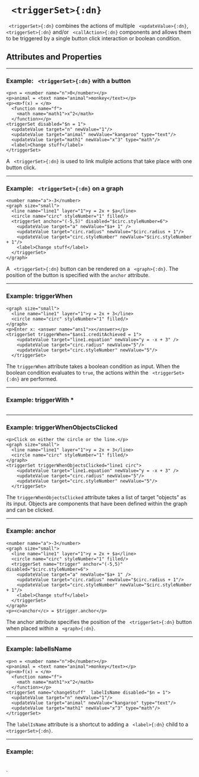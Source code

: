 


# ` <triggerSet>{:dn}`


` <triggerSet>{:dn}` combines the actions of multiple ` <updateValue>{:dn}`, ` <triggerSet>{:dn}` and/or ` <callAction>{:dn}` components and allows them to be triggered by a single button click interaction or boolean condition.


## Attributes and Properties 
 <AttrDisplay name='triggerSet'/> 
 <PropDisplay name='triggerSet'/>

---

### Example: ` <triggerSet>{:dn}` with a button


```doenet-editor-horiz
<p>n = <number name="n">0</number></p>
<p>animal = <text name="animal">monkey</text></p>
<p><m>f(x) = </m> 
  <function name="f">
    <math name="math1">x^2</math>
  </function></p>
<triggerSet disabled="$n = 1">
  <updateValue target="n" newValue="1"/>
  <updateValue target="animal" newValue="kangaroo" type="text"/>
  <updateValue target="math1" newValue="x^3" type="math"/>
  <label>Change stuff</label>
</triggerSet>
```



A ` <triggerSet>{:dn}` is used to link muliple actions that take place with one button click.



---

### Example: ` <triggerSet>{:dn}` on a graph


```doenet-editor-horiz
<number name="a">-3</number>
<graph size="small">
  <line name="line1" layer="1">y = 2x + $a</line>
  <circle name="circ" styleNumber="1" filled/>
  <triggerSet anchor="(-5,5)" disabled="$circ.styleNumber=6">
    <updateValue target="a" newValue="$a+ 1" />
    <updateValue target="circ.radius" newValue="$circ.radius + 1"/>
    <updateValue target="circ.styleNumber" newValue="$circ.styleNumber + 1"/>
    <label>Change stuff</label>
  </triggerSet>
</graph>
```



A ` <triggerSet>{:dn}` button can be rendered on a ` <graph>{:dn}`. The position of the button is specified with the `anchor` attribute.



---

### Example: triggerWhen


```doenet-editor-horiz
<graph size="small">
  <line name="line1" layer="1">y = 2x + 3</line>
  <circle name="circ" styleNumber="1" filled/>
</graph>
<p>Enter x: <answer name="ans1">x</answer></p>
<triggerSet triggerWhen="$ans1.creditAchieved = 1">
    <updateValue target="line1.equation" newValue="y = -x + 3" />
    <updateValue target="circ.radius" newValue="5"/>
    <updateValue target="circ.styleNumber" newValue="5"/>
  </triggerSet>
```



The `triggerWhen` attribute takes a boolean condition as input. When the boolean condition evaluates to `true`, the actions within the ` <triggerSet>{:dn}` are performed.



---

### Example: triggerWith *


```doenet-editor-horiz
```







---

### Example: triggerWhenObjectsClicked


```doenet-editor-horiz
<p>Click on either the circle or the line.</p>
<graph size="small">
  <line name="line1" layer="1">y = 2x + 3</line>
  <circle name="circ" styleNumber="1" filled/>
</graph>
<triggerSet triggerWhenObjectsClicked="line1 circ">
    <updateValue target="line1.equation" newValue="y = -x + 3" />
    <updateValue target="circ.radius" newValue="5"/>
    <updateValue target="circ.styleNumber" newValue="5"/>
  </triggerSet>
```



The `triggerWhenObjectsClicked` attribute takes a list of target "objects" as its input. Objects are components that have been defined within the graph and can be clicked.



---

### Example: anchor


```doenet-editor-horiz
<number name="a">-3</number>
<graph size="small">
  <line name="line1" layer="1">y = 2x + $a</line>
  <circle name="circ" styleNumber="1" filled/>
  <triggerSet name="trigger" anchor="(-5,5)" disabled="$circ.styleNumber=6">
    <updateValue target="a" newValue="$a+ 1" />
    <updateValue target="circ.radius" newValue="$circ.radius + 1"/>
    <updateValue target="circ.styleNumber" newValue="$circ.styleNumber + 1"/>
    <label>Change stuff</label>
  </triggerSet>
</graph>
<p><c>anchor</c> = $trigger.anchor</p>
```



The anchor attribute specifies the position of the ` <triggerSet>{:dn}` button when placed within a ` <graph>{:dn}`.



---

### Example: labelIsName


```doenet-editor-horiz
<p>n = <number name="n">0</number></p>
<p>animal = <text name="animal">monkey</text></p>
<p><m>f(x) = </m> 
  <function name="f">
    <math name="math1">x^2</math>
  </function></p>
<triggerSet name="changeStuff"  labelIsName disabled="$n = 1">
  <updateValue target="n" newValue="1"/>
  <updateValue target="animal" newValue="kangaroo" type="text"/>
  <updateValue target="math1" newValue="x^3" type="math"/>
</triggerSet>
```



The `labelIsName` attribute is a shortcut to adding a ` <label>{:dn}` child to a ` <triggerSet>{:dn}`.



---

### Example: 


```doenet-editor-horiz
```



. 

